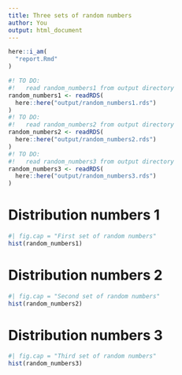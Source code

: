 ```yaml
---
title: Three sets of random numbers
author: You
output: html_document
---
```


```r
here::i_am(
  "report.Rmd"
)
```

```r
#! TO DO: 
#!   read random_numbers1 from output directory
random_numbers1 <- readRDS(
  here::here("output/random_numbers1.rds")
)
#! TO DO: 
#!   read random_numbers2 from output directory
random_numbers2 <- readRDS(
  here::here("output/random_numbers2.rds")
)
#! TO DO: 
#!   read random_numbers3 from output directory
random_numbers3 <- readRDS(
  here::here("output/random_numbers3.rds")
)
```

# Distribution numbers 1

```r
#| fig.cap = "First set of random numbers"
hist(random_numbers1)
```

# Distribution numbers 2

```r
#| fig.cap = "Second set of random numbers"
hist(random_numbers2)
```

# Distribution numbers 3

```r
#| fig.cap = "Third set of random numbers"
hist(random_numbers3)
```
